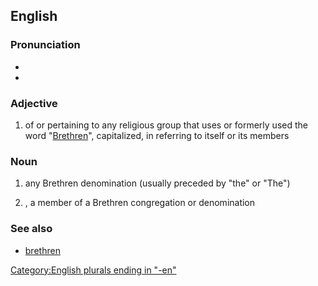 ==English==

===Pronunciation===
* {{IPA|/ˈbrɛθrən/|lang=en}}
* {{audio|en-us-brethren.ogg|Audio (US)|lang=en}}

===Adjective===
{{en-adj|-}}

# of or pertaining to any religious group that uses or formerly used the word "[[brethren|Brethren]]", capitalized, in referring to itself or its members

===Noun===
{{head|en|noun}}

# {{context|in the plural|informal|lang=en}} any Brethren denomination (usually preceded by "the" or "The")
# {{context|in the singular|lang=en}}, a member of a Brethren congregation or denomination

===See also===
* [[brethren]]

[[Category:English plurals ending in "-en"]]